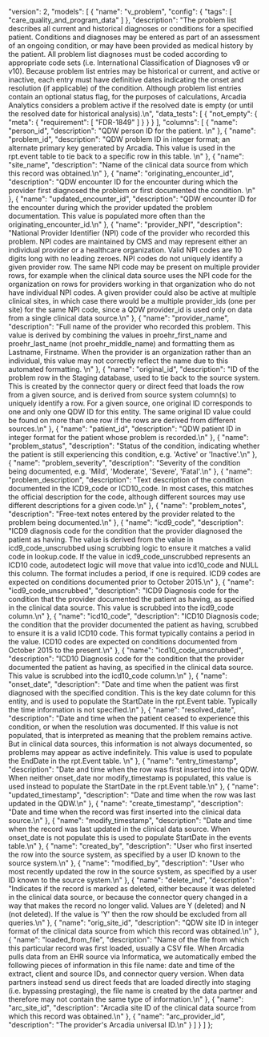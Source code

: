   "version": 2,
  "models": [
    {
      "name": "v_problem",
      "config": {
        "tags": [
          "care_quality_and_program_data"
        ]
      },
      "description": "The problem list describes all current and historical diagnoses or conditions for a specified patient. Conditions and diagnoses may be entered as part of an assessment of an ongoing condition, or may have been provided as medical history by the patient. All problem list diagnoses must be coded according to appropriate code sets (i.e. International Classification of Diagnoses v9 or v10).  Because problem list entries may be historical or current, and active or inactive, each entry must have definitive dates indicating the onset and resolution (if applicable) of the condition. Although problem list entries contain an optional status flag, for the purposes of calculations, Arcadia Analytics considers a problem active if the resolved date is empty (or until the resolved date for historical analysis).\n",
      "data_tests": [
        {
          "not_empty": {
            "meta": {
              "requirement": [
                "FDR-1849"
              ]
            }
          }
        }
      ],
      "columns": [
        {
          "name": "person_id",
          "description": "QDW person ID for the patient. \n"
        },
        {
          "name": "problem_id",
          "description": "QDW problem ID in integer format; an alternate primary key generated by Arcadia.  This value is used in the rpt.event table to tie back to a specific row in this table.  \n"
        },
        {
          "name": "site_name",
          "description": "Name of the clinical data source from which this record was obtained.\n"
        },
        {
          "name": "originating_encounter_id",
          "description": "QDW encounter ID for the encounter during which the provider first diagnosed the problem or first documented the condition.  \n"
        },
        {
          "name": "updated_encounter_id",
          "description": "QDW encounter ID for the encounter during which the provider updated the problem documentation.  This value is populated more often than the originating_encounter_id.\n"
        },
        {
          "name": "provider_NPI",
          "description": "National Provider Identifier (NPI) code of the provider who recorded this problem.   NPI codes are maintained by CMS and may represent either an individual provider or a healthcare organization.  Valid NPI codes are 10 digits long with no leading zeroes.  NPI codes do not uniquely identify a given provider row.  The same NPI code may be present on multiple provider rows, for example when the clinical data source uses the NPI code for the organization on rows for providers working in that organization who do not have individual NPI codes.  A given provider could also be active at multiple clinical sites, in which case there would be a multiple provider_ids (one per site) for the same NPI code, since a QDW provider_id is used only on data from a single clinical data source.\n"
        },
        {
          "name": "provider_name",
          "description": "Full name of the provider who recorded this problem.   This value is derived by combining the values in proehr_first_name and proehr_last_name (not proehr_middle_name) and formatting them as Lastname, Firstname.  When the provider is an organization rather than an individual, this value may not correctly reflect the name due to this automated formatting. \n"
        },
        {
          "name": "original_id",
          "description": "ID of the problem row in the Staging database, used to tie back to the source system.  This is created by the connector query or direct feed that loads the row from a given source, and is derived from source system column(s) to uniquely identify a row. For a given source, one original ID corresponds to one and only one QDW ID for this entity.  The same original ID value could be found on more than one row if the rows are derived from different sources.\n"
        },
        {
          "name": "patient_id",
          "description": "QDW patient ID in integer format for the patient whose problem is recorded.\n"
        },
        {
          "name": "problem_status",
          "description": "Status of the condition, indicating whether the patient is still experiencing this condition, e.g. 'Active' or 'Inactive'.\n"
        },
        {
          "name": "problem_severity",
          "description": "Severity of the condition being documented, e.g. 'Mild', 'Moderate', 'Severe', 'Fatal'.\n"
        },
        {
          "name": "problem_description",
          "description": "Text description of the condition documented in the ICD9_code or ICD10_code.  In most cases, this matches the official description for the code, although different sources may use different descriptions for a given code.\n"
        },
        {
          "name": "problem_notes",
          "description": "Free-text notes entered by the provider related to the problem being documented.\n"
        },
        {
          "name": "icd9_code",
          "description": "ICD9 diagnosis code for the condition that the provider diagnosed the patient as having.  The value is derived from the value in icd9_code_unscrubbed using scrubbing logic to ensure it matches a valid code in lookup.code. If the value in icd9_code_unscrubbed represents an ICD10 code, autodetect logic will move that value into icd10_code and NULL this column. The format includes a period, if one is required.  ICD9 codes are expected on conditions documented prior to October 2015.\n"
        },
        {
          "name": "icd9_code_unscrubbed",
          "description": "ICD9 Diagnosis code for the condition that the provider documented the patient as having, as specified in the clinical data source.  This value is scrubbed into the icd9_code column.\n"
        },
        {
          "name": "icd10_code",
          "description": "ICD10 Diagnosis code; the condition that the provider documented the patient as having, scrubbed to ensure it is a valid ICD10 code.  This format typically contains a period in the value.   ICD10 codes are expected on conditions documented from October 2015 to the present.\n"
        },
        {
          "name": "icd10_code_unscrubbed",
          "description": "ICD10 Diagnosis code for the condition that the provider documented the patient as having, as specified in the clinical data source.  This value is scrubbed into the icd10_code column.\n"
        },
        {
          "name": "onset_date",
          "description": "Date and time when the patient was first diagnosed with the specified condition.  This is the key date column for this entity, and is used to populate the StartDate in the rpt.Event table. Typically the time information is not specified.\n"
        },
        {
          "name": "resolved_date",
          "description": "Date and time when the patient ceased to experience this condition, or when the resolution was documented.  If this value is not populated, that is interpreted as meaning that the problem remains active.  But in  clinical data sources, this information is not always documented, so problems may appear as active indefinitely.  This value is used to populate the EndDate in the rpt.Event table. \n"
        },
        {
          "name": "entry_timestamp",
          "description": "Date and time when the row was first inserted into the QDW.  When neither onset_date nor modify_timestamp is populated, this value is used instead to populate the StartDate in the rpt.Event table.\n"
        },
        {
          "name": "updated_timestamp",
          "description": "Date and time when the row was last updated in the QDW.\n"
        },
        {
          "name": "create_timestamp",
          "description": "Date and time when the record was first inserted into the clinical data source.\n"
        },
        {
          "name": "modify_timestamp",
          "description": "Date and time when the record was last updated in the clinical data source.  When onset_date is not populate this is used to populate StartDate in the events table.\n"
        },
        {
          "name": "created_by",
          "description": "User who first inserted the row into the source system, as specified by a user ID known to the source system.\n"
        },
        {
          "name": "modified_by",
          "description": "User who most recently updated the row in the source system, as specified by a user ID known to the source system.\n"
        },
        {
          "name": "delete_ind",
          "description": "Indicates if the record is marked as deleted, either because it was deleted in the clinical data source, or because the connector query changed in a way that makes the record no longer valid.  Values are Y (deleted) and N (not deleted).  If the value is 'Y' then the row should be excluded from all queries.\n"
        },
        {
          "name": "orig_site_id",
          "description": "QDW site ID in integer format of the clinical data source from which this record was obtained.\n"
        },
        {
          "name": "loaded_from_file",
          "description": "Name of the file from which this particular record was first loaded, usually a CSV file. When Arcadia pulls data from an EHR source via Informatica, we automatically embed the following pieces of information in this file name: date and time of the extract, client and source IDs, and connector query version.  When data partners instead send us direct feeds that are loaded directly into staging (i.e. bypassing prestaging), the file name is created by the data partner and therefore may not contain the same type of information.\n"
        },
        {
          "name": "arc_site_id",
          "description": "Arcadia site ID of the clinical data source from which this record was obtained.\n"
        },
        {
          "name": "arc_provider_id",
          "description": "The provider's Arcadia universal ID.\n"
        }
      ]
    }
  ]
};
